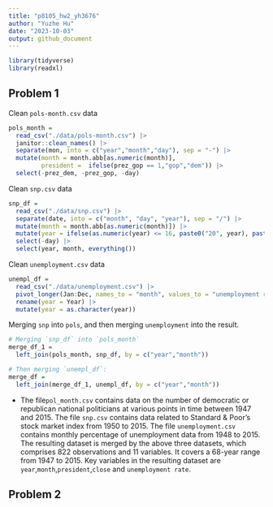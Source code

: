 ```yaml
---
title: "p8105_hw2_yh3676"
author: "Yuzhe Hu"
date: "2023-10-03"
output: github_document
---
```


```r
library(tidyverse)
library(readxl)
```

## Problem 1
Clean `pols-month.csv` data
```r
pols_month = 
  read_csv("./data/pols-month.csv") |>
  janitor::clean_names() |>
  separate(mon, into = c("year","month","day"), sep = "-") |>
  mutate(month = month.abb[as.numeric(month)],
         president =  ifelse(prez_gop == 1,"gop","dem")) |> 
  select(-prez_dem, -prez_gop, -day)
```

Clean `snp.csv` data
```r
snp_df = 
  read_csv("./data/snp.csv") |>
  separate(date, into = c("month", "day", "year"), sep = "/") |>
  mutate(month = month.abb[as.numeric(month)]) |>
  mutate(year = ifelse(as.numeric(year) <= 16, paste0("20", year), paste0("19", year))) |>
  select(-day) |>
  select(year, month, everything())
```

Clean `unemployment.csv` data
```r
unempl_df = 
  read_csv("./data/unemployment.csv") |>
  pivot_longer(Jan:Dec, names_to = "month", values_to = "unemployment rate") |> 
  rename(year = Year) |>
  mutate(year = as.character(year))
```

Merging `snp` into `pols`, and then merging `unemployment` into the result.
```r
# Merging `snp_df` into `pols_month`
merge_df_1 =
  left_join(pols_month, snp_df, by = c("year","month"))

# Then merging `unempl_df`:
merge_df = 
  left_join(merge_df_1, unempl_df, by = c("year","month"))
```

* The file`pol_month.csv` contains data on the number of democratic or republican national politicians at various points in time between 1947 and 2015. The file `snp.csv` contains data related to Standard & Poor’s stock market index from 1950 to 2015. The file `unemployment.csv` contains monthly percentage of unemployment data from 1948 to 2015. The resulting dataset is merged by the above three datasets, which comprises 822 observations and 11 variables. It covers a 68-year range from 1947 to 2015. Key variables in the resulting dataset are `year`,`month`,`president`,`close` and `unemployment rate`.

## Problem 2